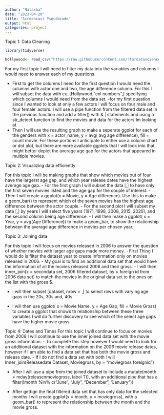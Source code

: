 ```yaml
---
author: "Natasha"
date: "2023-04-20"
title: "Screencast Pseudocode"
output: html
categories: project
---
```



Topic 1: Data Cleaning
```r
library(tidyverse)

hollywood<- read_csv("https://raw.githubusercontent.com/rfordatascience/tidytuesday/master/data/2023/2023-02-14/age_gaps.csv")

```

For my first topic I will need to filter my data into the variables and columns I would need to answer each of my questions.

- First to get the columns I need for the first question I would need the columns with actor one and two, the age difference column. For this I will subset the data with ex. [Hollywood,"col numbers",] specifying which columns I would need from the data set.
-for my first question since I wanted to look at only a few actors I will focus on four male and four female' actors. I will use a pipe function from the filtered data set in the previous function and add a filter() with & | statements and using a str_detect function to find the movies and data for the actors Im looking at.
- Then I will use the resulting graph to make a seperate ggplot for each of the genders with x = actor_name, y = avg( avg age difference), fill = count movie. For these portions I anticipate to either use a column chart or dot plot, but there are more available ggplots that I will look into that might better depict the average age gap for the actors that appeared in multiple movies.



Topic 2: Visualizing data efficiently 

For this topic I will be making graphs that show which movies out of four have the largerst age gap, and which year release dates have the highest average age gap. 
- For the first graph I will subset the data [,] to have only the first seven movies listed and the age gap for the couple of interest.
- Then I will create a ggplot(x = Movie, y = Age difference). Use this to make a geom_bar() to represent which of the seven movies has the highest age difference between the actor couple.
- For the second plot I will subset my data [,] by years I will select five years (1971, 1998, 2008, 2015, 2020), and the second column being age difference.
- I will then make a ggplot( x = Year, y = avg(Age Difference)) to make a geom_bar, to show the relationship between the average age difference in movies per chosen year.


Topic 3: Joining data

For this topic I will focus on movies released in 2006 to answer the question of whether movies with larger age gaps made more money.
- First Thing I would do is filter the dataset year to create information only on movies released in 2006.
- My goal is to find an additional data set that would have the information of all the movies released 2006 and their gross.
- I will then inner_join(x = secondata set, 2006 filtered dataset, by = foreign id from 2006 data set) to match the movies in the original data set to the ones on the list with the gross $.

- I will then subset [dataset, nrow = ,] to select rows with varying age gaps in the 20s, 30s and, 40s 

- I will then use ggplot( x = Movie Name, y = Age Gap, fill = Movie Gross) to create a ggplot that shows th relationship between these three variables I will do further discovery to see which of the select age gaps have the higher movie gross.

Topic 4: Dates and Times
For this topic I will continue to focus on movies from 2006 I will continue to use the inner joined data set with the movie gross information.
 - To complete this step however I would need to look for an additional dataset with the information on the 2006 movie release dates, however if I am able to find a data set that has both the movie gross and release date.
 - If I do not find a data set with both I will Inner_join(Releasedate Dataset, Moviegross, by = "moviegross foreignid")
 
 - After I will use a pipe from the joined dataset to include a mutate(month = mday(releasenmoviegross, label T)), with an additional pipe that has a filter(!month %in% c("June", "July", "December", "January"))
 
 - After gettign the final filtered data set that has only data for the selected months I will create ggplot(x = month, y = moviegross), with a geom_bar() to represent the relationship between the month and the movie gross.
 

  



